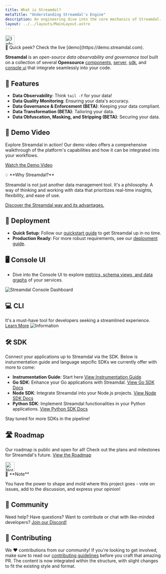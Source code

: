 ```yaml
---
title: What is Streamdal?
metaTitle: "Understanding Streamdal's Engine"
description: An engineering dive into the core mechanics of Streamdal.
layout: ../../layouts/MainLayout.astro
---
```


<Notification type="information">
  <img src={info} alt="Information" width="30px" height="30px" />
  <div class="prose-md prose-p:my-2 prose-a:text-purple-dark prose-a:underline">
  📌 Quick peek? Check the live [demo](https://demo.streamdal.com).
  </div>
</Notification>

**Streamdal** is an _open-source data observability and governance tool_ built on a collection of several **Opensource** [components](core-components/overview), [server](core-components/server), [sdk](core-components/sdk), and [console ui](core-components/console-ui) that integrate seamlessly into your code.


## 🎁 Features
- **Data Observability**: Think `tail -f` for your data!
- **Data Quality Monitoring**: Ensuring your data's accuracy.
- **Data Governance & Enforcement (BETA)**: Keeping your data compliant.
- **Data Transformation (BETA)**: Tailoring your data.
- **Data Obfuscation, Masking, and Stripping (BETA)**: Securing your data.

## 🎥 Demo Video
Explore Streamdal in action! Our demo video offers a comprehensive walkthrough of the platform's capabilities and how it can be integrated into your workflows.

[Watch the Demo Video](https://demo.streamdal.com/video)


<div class="callout-box">
   💡 **Why Streamdal?**
   
   Streamdal is not just another data management tool. It's a philosophy. A way of thinking and working with data that prioritizes real-time insights, flexibility, and ease of use. 
   
   [Discover the Streamdal way and its advantages.](https://streamdal.com/manifesto/)
</div>

## 🚀 Deployment 
- **Quick Setup**: Follow our [quickstart guide](../getting-started/quickstart) to get Streamdal up in no time.
- **Production Ready**: For more robust requirements, see our [deployment guide](../guides/deployment/).

## 🖥️ Console UI
- Dive into the Console UI to explore [metrics, schema views, and data graphs](../core-components/console-ui) of your services.
<img src={consoleUi} alt="Streamdal Console Dashboard" />

## 💻 CLI
It's a must-have tool for developers seeking a streamlined experience. [Learn More](https://github.com/streamdal/cli#readme)
 <img src={cliTail} alt="Information" />

## 🛠️ SDK
Connect your applications up to Streamdal via the SDK. Below is insturmentation guide and language sepcific SDKs we currently offer with more to come:

- **Instrumentation Guide**: Start here [View Instrumentation Guide](../guides/instrumentation)
- **Go SDK**: Enhance your Go applications with Streamdal. [View Go SDK Docs](../language-support/go)
- **Node SDK**: Integrate Streamdal into your Node.js projects. [View Node SDK Docs](../language-support/node)
- **Python SDK**: Implement Streamdal functionalities in your Python applications. [View Python SDK Docs](../language-support/python)

Stay tuned for more SDKs in the pipeline!
## 🛣️ Roadmap
Our roadmap is public and open for all! Check out the plans and milestones for Streamdal's future. [View the Roadmap](https://github.com/orgs/streamdal/projects/1)

<Notification type="note">
  <img src={note} alt="Note" width="30px" height="30px" />
  <div class="prose-md prose-p:my-2 prose-a:text-purple-dark prose-a:underline">
    📢 **Note**
   
   You have the power to shape and mold where this project goes - vote on issues, add to the discussion, and express your opinion!
  </div>
</Notification>

## 🤝 Community
Need help? Have questions? Want to contribute or chat with like-minded developers?
[Join our Discord!](https://discord.gg/ssYc5FvWgH)

## 🌟 Contributing
We ❤️ contributions from our community! If you're looking to get involved, make sure to read our [contributing guidelines](resources-support/contributing) before you craft that amazing PR.
The content is now integrated within the structure, with slight changes to fit the existing style and format.
